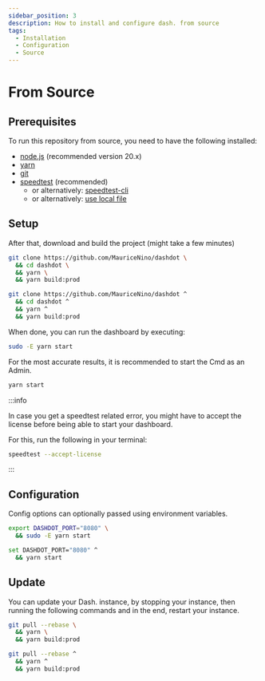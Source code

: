 ```yaml
---
sidebar_position: 3
description: How to install and configure dash. from source
tags:
  - Installation
  - Configuration
  - Source
---
```



# From Source

## Prerequisites

To run this repository from source, you need to have the following installed:

- [node.js](https://nodejs.org/) (recommended version 20.x)
- [yarn](https://yarnpkg.com/)
- [git](https://git-scm.com/)
- [speedtest](https://www.speedtest.net/apps/cli) (recommended)
  - or alternatively: [speedtest-cli](https://github.com/sivel/speedtest-cli)
  - or alternatively: [use local file](../config/features#dashdot_speed_test_from_path)

## Setup

After that, download and build the project (might take a few minutes)

<Tabs groupId="os">
  <TabItem value='linux' label='Linux' default>

```bash
git clone https://github.com/MauriceNino/dashdot \
  && cd dashdot \
  && yarn \
  && yarn build:prod
```

  </TabItem>
  <TabItem value='windows' label='Windows (Cmd)'>

```bash
git clone https://github.com/MauriceNino/dashdot ^
  && cd dashdot ^
  && yarn ^
  && yarn build:prod
```

  </TabItem>
</Tabs>

When done, you can run the dashboard by executing:

<Tabs groupId="os">
  <TabItem value='linux' label='Linux' default>

```bash
sudo -E yarn start
```

  </TabItem>
  <TabItem value='windows' label='Windows (Cmd)'>

For the most accurate results, it is recommended to start the Cmd as an Admin.

```bash
yarn start
```

  </TabItem>
</Tabs>

:::info

In case you get a speedtest related error, you might have to accept the license
before being able to start your dashboard.

For this, run the following in your terminal:

```bash
speedtest --accept-license
```

:::

## Configuration

Config options can optionally passed using environment variables.

<Tabs groupId="os">
  <TabItem value='linux' label='Linux' default>

```bash
export DASHDOT_PORT="8080" \
  && sudo -E yarn start
```

  </TabItem>
  <TabItem value='windows' label='Windows (Cmd)'>

```bash
set DASHDOT_PORT="8080" ^
  && yarn start
```

  </TabItem>
</Tabs>

## Update

You can update your Dash. instance, by stopping your instance, then
running the following commands and in the end, restart your instance.

<Tabs groupId="os">
  <TabItem value='linux' label='Linux' default>

```bash
git pull --rebase \
  && yarn \
  && yarn build:prod
```

  </TabItem>
  <TabItem value='windows' label='Windows (Cmd)'>

```bash
git pull --rebase ^
  && yarn ^
  && yarn build:prod
```

  </TabItem>
</Tabs>

